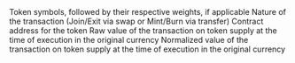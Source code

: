 <ParamField path="block_date">

</ParamField>
<ParamField path="evt_block_time">

</ParamField>
<ParamField path="evt_block_number">

</ParamField>
<ParamField path="blockchain">

</ParamField>
<ParamField path="evt_tx_hash">

</ParamField>
<ParamField path="evt_index">

</ParamField>
<ParamField path="pool_type">

</ParamField>
<ParamField path="pool_symbol">
Token symbols, followed by their respective weights, if applicable
</ParamField>
<ParamField path="version">

</ParamField>
<ParamField path="label">
Nature of the transaction (Join/Exit via swap or Mint/Burn via transfer)
</ParamField>
<ParamField path="token_address">
Contract address for the token
</ParamField>
<ParamField path="delta_amount_raw">
Raw value of the transaction on token supply at the time of execution in the original currency
</ParamField>
<ParamField path="delta_amount">
Normalized value of the transaction on token supply at the time of execution in the original currency
</ParamField>
